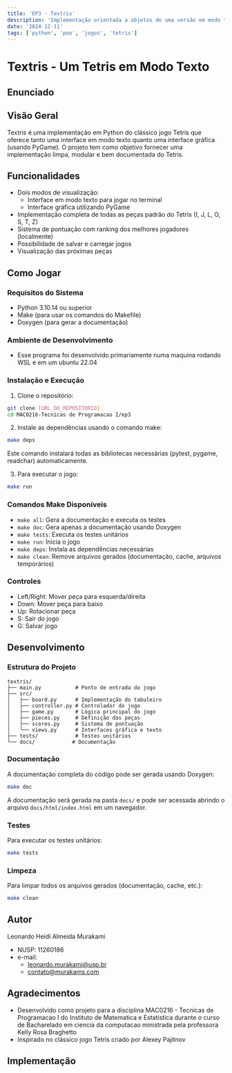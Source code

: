 ```yaml
---
title: 'EP3 - Textris'
description: 'Implementação orientada a objetos de uma versão em modo texto do jogo Tetris.'
date: '2024-12-11'
tags: ['python', 'poo', 'jogos', 'tetris']
---
```


# Textris - Um Tetris em Modo Texto

## Enunciado


<PdfViewer pdfPath="/ime/MAC0216/EP3/enunciado.pdf"/>

## Visão Geral
Textris é uma implementação em Python do clássico jogo Tetris que oferece tanto uma interface em modo texto quanto uma interface gráfica (usando PyGame). O projeto tem como objetivo fornecer uma implementação limpa, modular e bem documentada do Tetris.

## Funcionalidades
- Dois modos de visualização:
  - Interface em modo texto para jogar no terminal
  - Interface gráfica utilizando PyGame
- Implementação completa de todas as peças padrão do Tetris (I, J, L, O, S, T, Z)
- Sistema de pontuação com ranking dos melhores jogadores (localmente)
- Possibilidade de salvar e carregar jogos
- Visualização das próximas peças

## Como Jogar

### Requisitos do Sistema
- Python 3.10.14 ou superior
- Make (para usar os comandos do Makefile)
- Doxygen (para gerar a documentação)

### Ambiente de Desenvolvimento
- Esse programa foi desenvolvido primariamente numa maquina rodando WSL e em um ubuntu 22.04

### Instalação e Execução

1. Clone o repositório:
```bash
git clone [URL_DO_REPOSITÓRIO]
cd MAC0216-Tecnicas de Programacao I/ep3
```

2. Instale as dependências usando o comando make:
```bash
make deps
```
Este comando instalará todas as bibliotecas necessárias (pytest, pygame, readchar) automaticamente.

3. Para executar o jogo:
```bash
make run
```

### Comandos Make Disponíveis
- `make all`: Gera a documentação e executa os testes
- `make doc`: Gera apenas a documentação usando Doxygen
- `make tests`: Executa os testes unitários
- `make run`: Inicia o jogo
- `make deps`: Instala as dependências necessárias
- `make clean`: Remove arquivos gerados (documentação, cache, arquivos temporários)

### Controles
- Left/Right: Mover peça para esquerda/direita
- Down: Mover peça para baixo
- Up: Rotacionar peça
- S: Sair do jogo
- G: Salvar jogo

## Desenvolvimento
### Estrutura do Projeto
```
textris/
├── main.py           # Ponto de entrada do jogo
├── src/
│   ├── board.py      # Implementação do tabuleiro
│   ├── controller.py # Controlador do jogo
│   ├── game.py       # Lógica principal do jogo
│   ├── pieces.py     # Definição das peças
│   ├── scores.py     # Sistema de pontuação
│   └── views.py      # Interfaces gráfica e texto
├── tests/            # Testes unitários
└── docs/            # Documentação
```

### Documentação
A documentação completa do código pode ser gerada usando Doxygen:
```bash
make doc
```
A documentação será gerada na pasta `docs/` e pode ser acessada abrindo o arquivo `docs/html/index.html` em um navegador.

### Testes
Para executar os testes unitários:
```bash
make tests
```

### Limpeza
Para limpar todos os arquivos gerados (documentação, cache, etc.):
```bash
make clean
```

## Autor
Leonardo Heidi Almeida Murakami 
  - NUSP: 11260186
  - e-mail: 
    - leonardo.murakami@usp.br
    - contato@murakams.com

## Agradecimentos
- Desenvolvido como projeto para a disciplina MAC0216 - Tecnicas de Programacao I do Instituto de Matematica e Estatistica durante o curso de Bacharelado em ciencia da computacao ministrada pela professora Kelly Rosa Braghetto
- Inspirado no clássico jogo Tetris criado por Alexey Pajitnov

## Implementação


<CodeBrowser 
    rootDir="ime/MAC0216/EP3" 
    defaultOpenFile="README.md" 
/>